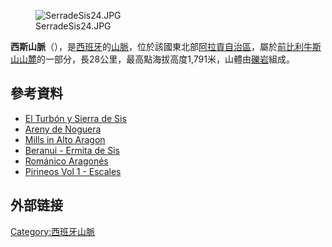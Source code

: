 [[Image:SerradeSis24.JPG|right]]

{{Coord|42|24|41|N|0|38|39|E|display=title}}

'''西斯山脈'''（{{lang-es|Sierra de Sis}}），是[[西班牙|西班牙]]的[[山脈|山脈]]，位於該國東北部[[阿拉貢自治區|阿拉貢自治區]]，屬於[[前比利牛斯山山麓|前比利牛斯山山麓]]的一部分，長28公里，最高點海拔高度1,791米，山體由[[礫岩|礫岩]]組成。

==參考資料==
* [http://www.isabena.es/pub/documentos/documentos_zepa_turbon_42a40d38.pdf El Turbón y Sierra de Sis] {{Wayback|url=http://www.isabena.es/pub/documentos/documentos_zepa_turbon_42a40d38.pdf |date=20160303172917 }} 
*[https://web.archive.org/web/20091125141646/http://www.areny.com/visitcat.htm Areny de Noguera]
*[http://www.elve.net/mol/seneta.htm Mills in Alto Aragon] {{Wayback|url=http://www.elve.net/mol/seneta.htm |date=20160304120854 }}
*[https://web.archive.org/web/20110322033604/http://www.p-guara.com/2008/09_28-pap-386.htm Beranui - Ermita de Sis]
*[http://www.arquivoltas.com/3-HU-Ribagorza/990373-BetesaRigatell.htm Románico Aragonés] {{Wayback|url=http://www.arquivoltas.com/3-HU-Ribagorza/990373-BetesaRigatell.htm |date=20200203081959 }}
*[https://web.archive.org/web/20110724143937/http://www.rockrun.com/products/Pirineos-Vol-1---Escales.html Pirineos Vol 1 - Escales]
== 外部链接 ==
{{commonscat|Mountains of Sis}}
{{Spain-geo-stub}}
[[Category:西班牙山脈|Category:西班牙山脈]]